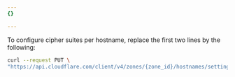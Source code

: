 ```yaml
---
{}

---
```

To configure cipher suites per hostname, replace the first two lines by the following:

```bash
curl --request PUT \
"https://api.cloudflare.com/client/v4/zones/{zone_id}/hostnames/settings/ciphers/{hostname}" \
```
